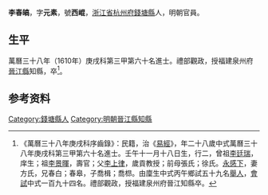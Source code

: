 {{Otheruses|other=名为李元素的其他人物|李元素}}
{{明清人物信息框
| 姓名 = 李春皜
| 原名 =
| 圖片名稱= 
| 圖片大小 =
| 圖片說明 = 
| 最高職務 = 福建泉州府晉江縣知縣
| 國家 = 大明 
| 爵位 =
| 籍貫 = [[浙江省|浙江省]][[杭州府|杭州府]][[錢塘縣|錢塘縣]]
| 族裔 = 
| 旗籍 = 
| 字號 = 
| 諡號 =
| 出生日期 = 萬曆十年（1582年）壬午十一月十八日
| 出生地點 =
| 逝世日期 = 萬曆三十八年（1610年）
| 逝世地點 =
| 墓葬 =
| 配偶 = 方氏
| 親屬 = 曾祖[[李廷瑞|李廷瑞]]，祖[[李景暉|李景暉]]<br>父[[李上律|李上律]]，前母張氏，徐氏
| 出身 =
* 萬曆三十八年庚戌科進士
| 經歷 =
| 著作 = 
}}
'''李春皜'''{{BD|1582年||？年||}}，字'''元素'''，號'''西崐'''，[[浙江省|浙江省]][[杭州府|杭州府]][[錢塘縣|錢塘縣]]人，明朝官員。

== 生平 ==
萬曆三十八年（1610年）庚戌科第三甲第六十名進士。禮部觀政，授福建泉州府[[晉江縣|晉江縣]]知縣，卒<ref>《萬曆三十八年庚戌科序齒錄》：民籍，治《[[易經|易經]]》，年二十八歲中式萬曆三十八年庚戌科第三甲第六十名進士。壬午十一月十八日生，行二，曾祖[[李廷瑞|李廷瑞]]，庠生；祖[[李景暉|李景暉]]，壽官；父[[李上律|李上律]]，歲貢教授；前母張氏；徐氏。[[永感下|永感下]]，妻方氏，兄春白；春皋，子喬楫；喬㭿。由廩生中式丙午鄉試五十九名[[舉人|舉人]]，[[會試|會試]]中式一百九十四名。禮部觀政，授福建泉州府晉江知縣卒。</ref>。

== 参考资料 ==
{{reflist}}

{{萬曆三十八年庚戌科殿试金榜}}

{{Authority control}}

{{DEFAULTSORT:Li李}}
[[Category:錢塘縣人|Category:錢塘縣人]]
[[Category:明朝晉江縣知縣|Category:明朝晉江縣知縣]]


{{明朝人物小作品}}